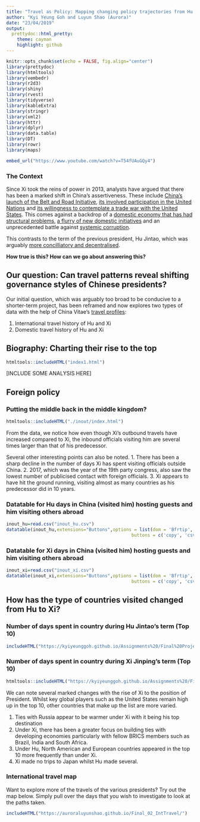 ```yaml
---
title: "Travel as Policy: Mapping changing policy trajectories from Hu Jintao to Xi Jinping"
author: "Kyi Yeung Goh and Luyun Shao (Aurora)"
date: "23/04/2019"
output:
  prettydoc::html_pretty:
    theme: cayman
    highlight: github
---
```


```r
knitr::opts_chunk$set(echo = FALSE, fig.align="center")
library(prettydoc)
library(htmltools)
library(vembedr)
library(r2d3)
library(shiny)
library(rvest)
library(tidyverse)
library(kableExtra)
library(stringr)
library(xml2)
library(httr)
library(dplyr)
library(data.table)
library(DT)
library(rowr)
library(maps)
```

```r
embed_url("https://www.youtube.com/watch?v=T54fUAuGQy4")
```

### The Context
Since Xi took the reins of power in 2013, analysts have argued that there has been a marked shift in China's assertiveness. These include [China's launch of the Belt and Road Initiative](https://www.nytimes.com/interactive/2018/11/18/world/asia/world-built-by-china.html), [its involved participation in the United Nations](https://www.theguardian.com/world/2018/sep/24/china-starts-to-assert-its-world-view-at-un-as-influence-grows) and [its willingness to contemplate a trade war with the United States](https://www.scmp.com/economy/china-economy/article/2165860/xi-jinping-says-trade-war-pushes-china-rely-itself-and-thats). This comes against a backdrop of a [domestic economy that has had structural problems](https://asia.nikkei.com/Opinion/Nikkei-Editorial/The-problems-facing-China-s-healthy-economy), [a flurry of new domestic initiatives](https://www.washingtonpost.com/business/chinas-two-child-policy/2018/06/06/05d13f54-69bf-11e8-a335-c4503d041eaf_story.html?utm_term=.7c4c61699238) and an unprecedented battle against [systemic corruption](https://chinapower.csis.org/can-xi-jinpings-anti-corruption-campaign-succeed/).

This contrasts to the term of the previous president, Hu Jintao, which was arguably [more concilliatory and decentralised](https://thediplomat.com/2017/10/speaking-up-for-yesterdays-man-remembering-hu-jintao/). 

**How true is this? How can we go about answering this? **

## Our question: Can travel patterns reveal shifting governance styles of Chinese presidents?

Our initial question, which was arguably too broad to be conducive to a shorter-term project, has been reframed and now explores two types of data with the help of China Vitae's [travel profiles](http://www.chinavitae.com/vip/index.php?mode=events&type=cv&id=19&filter_year=2011): 

1. International travel history of Hu and Xi
2. Domestic travel history of Hu and Xi

## Biography: Charting their rise to the top

```r
htmltools::includeHTML("index1.html")
```

[INCLUDE SOME ANALYSIS HERE]

## Foreign policy

### Putting the middle back in the middle kingdom?
```r
htmltools::includeHTML("./inout/index.html")
```

From the data, we notice how even though Xi's outbound travels have increased compared to Xi, the inbound officials visiting him are several times larger than that of his predecessor. 

Several other interesting points can also be noted.
1. There has been a sharp decline in the number of days Xi has spent visiting officials outside China. 
2. 2017, which was the year of the 19th party congress, also saw the lowest number of publicised contact with foreign officials. 
3. Xi appears to have hit the ground running, visiting almost as many countries as his predecessor did in 10 years. 

### Datatable for Hu days in China (visited him) hosting guests and him visiting others abroad
```r
inout_hu=read.csv("inout_hu.csv")
datatable(inout_hu,extensions="Buttons",options = list(dom = 'Bfrtip',
                                               buttons = c('copy', 'csv', 'excel', 'pdf', 'print')))
```


### Datatable for Xi days in China (visited him) hosting guests and him visiting others abroad
```r
inout_xi=read.csv("inout_xi.csv")
datatable(inout_xi,extensions="Buttons",options = list(dom = 'Bfrtip',
                                               buttons = c('copy', 'csv', 'excel', 'pdf', 'print')))
```

## How has the type of countries visited changed from Hu to Xi?

### Number of days spent in country during Hu Jintao's term (Top 10)

```r
includeHTML("https://kyiyeunggoh.github.io/Assignments%20/Final%20Project/travelhu/index.html")
```

### Number of days spent in country during Xi Jinping's term (Top 10)
```r
htmltools::includeHTML("https://kyiyeunggoh.github.io/Assignments%20/Final%20Project/travelxi/index.html")
```

We can note several marked changes with the rise of Xi to the position of President. Whilst key global players such as the United States remain high up in the top 10, other countries that make up the list are more varied. 

1. Ties with Russia appear to be warmer under Xi with it being his top destination 
2. Under Xi, there has been a greater focus on building ties with developing economies particularly with fellow BRICS members such as Brazil, India and South Africa. 
3. Under Hu, North American and European countries appeared in the top 10 more frequently than under Xi. 
4. Xi made no trips to Japan whilst Hu made several. 

### International travel map 
Want to explore more of the travels of the various presidents? Try out the map below. Simply pull over the days that you wish to investigate to look at the paths taken. 

```r
includeHTML("https://auroraluyunshao.github.io/Final_02_IntTravel/")
```

